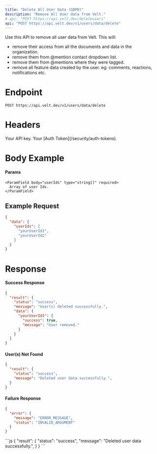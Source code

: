 ```yaml
---
title: "Delete All User Data (GDPR)"
description: "Remove All User data from Velt."
# api: "POST https://api.velt.dev/deleteusers"
api: "POST https://api.velt.dev/v1/users/data/delete"
---
```


Use this API to remove all user data from Velt. This will:
- remove their access from all the documents and data in the organization.
- remove them from @mention contact dropdown list.
- remove them from @mentions where they were tagged.
- remove all feature data created by the user. eg: comments, reactions, notifications etc.


# Endpoint
`POST https://api.velt.dev/v1/users/data/delete`


# Headers
<ParamField header="x-velt-api-key" type="string" required>
  Your API key.
</ParamField>

<ParamField header="x-velt-auth-token" type="string" required>
  Your [Auth Token](/security/auth-tokens).
</ParamField>



# Body Example

#### Params

<ParamField body="data" type="object" required>
  <Expandable title="properties">

    <ParamField body="userIds" type="string[]" required>
      Array of user Ids.
    </ParamField>
  </Expandable>
</ParamField>


## **Example Request**

```JSON
{
  "data": {
    "userIds": [
      "yourUserId1",
      "yourUserId2"
    ]
  }
}
```

# Response

#### Success Response

```JSON
{
  "result": {
    "status": "success",
    "message": "User(s) deleted successfully.",
    "data": {
      "yourUserId1": {
        "success": true,
        "message": "User removed."
      }
    }
  }
}
```

#### User(s) Not Found

```JSON
{
  "result": {
    "status": "success",
    "message": "Deleted user data successfully.",
  }
}
```

#### Failure Response

```JSON
{
  "error": {
    "message": "ERROR_MESSAGE",
    "status": "INVALID_ARGUMENT"
  }
}
```

<ResponseExample>
```js
{
  "result": {
    "status": "success",
    "message": "Deleted user data successfully.",
  }
}
```
</ResponseExample>